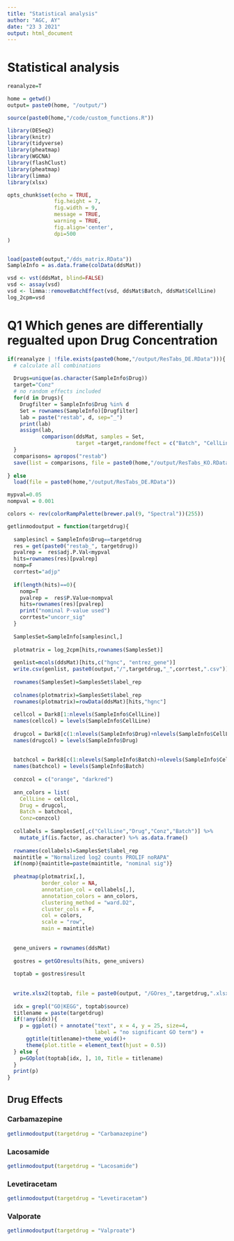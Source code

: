 ```yaml
---
title: "Statistical analysis"
author: "AGC, AY"
date: "23 3 2021"
output: html_document
---
```


# Statistical analysis 

```r
reanalyze=T

home = getwd()
output= paste0(home, "/output/")

source(paste0(home,"/code/custom_functions.R"))

library(DESeq2)
library(knitr)
library(tidyverse)
library(pheatmap)
library(WGCNA)
library(flashClust)
library(pheatmap)
library(limma)
library(xlsx)

opts_chunk$set(echo = TRUE, 
               fig.height = 7, 
               fig.width = 9, 
               message = TRUE,
               warning = TRUE,
               fig.align='center',
               dpi=500
)


load(paste0(output,"/dds_matrix.RData"))
SampleInfo = as.data.frame(colData(ddsMat))

vsd <- vst(ddsMat, blind=FALSE)
vsd <- assay(vsd)
vsd <- limma::removeBatchEffect(vsd, ddsMat$Batch, ddsMat$CellLine)
log_2cpm=vsd


```



# Q1 Which genes are differentially regualted upon Drug Concentration 


```r

if(reanalyze | !file.exists(paste0(home,"/output/ResTabs_DE.RData"))){
  # calculate all combinations 
  
  Drugs=unique(as.character(SampleInfo$Drug))
  target="Conz"
  # no random effects included 
  for(d in Drugs){
    Drugfilter = SampleInfo$Drug %in% d
    Set = rownames(SampleInfo)[Drugfilter]
    lab = paste("restab", d, sep="_")
    print(lab)
    assign(lab, 
           comparison(ddsMat, samples = Set, 
                      target =target,randomeffect = c("Batch", "CellLine")))
  }
  comparisons= apropos("restab")
  save(list = comparisons, file = paste0(home,"/output/ResTabs_KO.RData"))
  
} else 
  load(file = paste0(home,"/output/ResTabs_DE.RData"))


```


```r
mypval=0.05
nompval = 0.001

colors <- rev(colorRampPalette(brewer.pal(9, "Spectral"))(255))

getlinmodoutput = function(targetdrug){
  
  samplesincl = SampleInfo$Drug==targetdrug 
  res = get(paste0("restab_", targetdrug))
  pvalrep =  res$adj.P.Val<mypval 
  hits=rownames(res)[pvalrep]
  nomp=F
  corrtest="adjp"
  
  if(length(hits)==0){
    nomp=T
    pvalrep =  res$P.Value<nompval
    hits=rownames(res)[pvalrep]
    print("nominal P-value used")
    corrtest="uncorr_sig"
  }
  
  SamplesSet=SampleInfo[samplesincl,]
  
  plotmatrix = log_2cpm[hits,rownames(SamplesSet)]
  
  genlist=mcols(ddsMat)[hits,c("hgnc", "entrez_gene")]
  write.csv(genlist, paste0(output,"/",targetdrug,"_",corrtest,".csv"))
  
  rownames(SamplesSet)=SamplesSet$label_rep
  
  colnames(plotmatrix)=SamplesSet$label_rep
  rownames(plotmatrix)=rowData(ddsMat)[hits,"hgnc"]     
  
  cellcol = Dark8[1:nlevels(SampleInfo$CellLine)]
  names(cellcol) = levels(SampleInfo$CellLine)
  
  drugcol = Dark8[c(1:nlevels(SampleInfo$Drug)+nlevels(SampleInfo$CellLine))]
  names(drugcol) = levels(SampleInfo$Drug)
  
  
  batchcol = Dark8[c(1:nlevels(SampleInfo$Batch)+nlevels(SampleInfo$CellLine)+nlevels(SampleInfo$Drug))]
  names(batchcol) = levels(SampleInfo$Batch)
  
  conzcol = c("orange", "darkred")
  
  ann_colors = list(
    CellLine = cellcol, 
    Drug = drugcol,
    Batch = batchcol,
    Conz=conzcol)
  
  collabels = SamplesSet[,c("CellLine","Drug","Conz","Batch")] %>%  
    mutate_if(is.factor, as.character) %>% as.data.frame()
  
  rownames(collabels)=SamplesSet$label_rep
  maintitle = "Normalized log2 counts PROLIF noRAPA"
  if(nomp){maintitle=paste(maintitle, "nominal sig")}
  
  pheatmap(plotmatrix[,],
           border_color = NA, 
           annotation_col = collabels[,],
           annotation_colors = ann_colors,
           clustering_method = "ward.D2",
           cluster_cols = F,
           col = colors, 
           scale = "row",
           main = maintitle)
  
  
  gene_univers = rownames(ddsMat)
  
  gostres = getGOresults(hits, gene_univers)
  
  toptab = gostres$result
  
  
  write.xlsx2(toptab, file = paste0(output, "/GOres_",targetdrug,".xlsx"), sheetName = "GO_enrichment")
  
  idx = grepl("GO|KEGG", toptab$source)
  titlename = paste(targetdrug)
  if(!any(idx)){
    p = ggplot() + annotate("text", x = 4, y = 25, size=4, 
                            label = "no significant GO term") + 
      ggtitle(titlename)+theme_void()+
      theme(plot.title = element_text(hjust = 0.5))
  } else {
    p=GOplot(toptab[idx, ], 10, Title = titlename)
  }
  print(p)
}


```

## Drug Effects
### Carbamazepine

```r
getlinmodoutput(targetdrug = "Carbamazepine")

```


### Lacosamide 

```r

getlinmodoutput(targetdrug = "Lacosamide")

```

### Levetiracetam  

```r

getlinmodoutput(targetdrug = "Levetiracetam")

```

### Valporate 

```r

getlinmodoutput(targetdrug = "Valproate")

```
